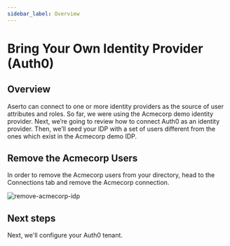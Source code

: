 ```yaml
---
sidebar_label: Overview
---
```


# Bring Your Own Identity Provider (Auth0)

## Overview

Aserto can connect to one or more identity providers as the source of user attributes and roles. So far, we were using the Acmecorp demo identity provider. Next, we’re going to review how to connect Auth0 as an identity provider. Then, we’ll seed your IDP with a set of users different from the ones which exist in the Acmecorp demo IDP.

## Remove the Acmecorp Users

In order to remove the Acmecorp users from your directory, head to the Connections tab and remove the Acmecorp connection.

![remove-acmecorp-idp](/getting-started-acmecorp/remove-acmecorp-idp.png)

## Next steps

Next, we'll configure your Auth0 tenant.
